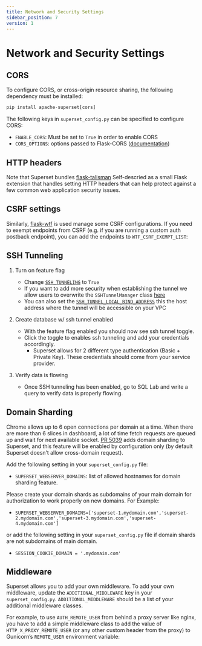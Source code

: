 ```yaml
---
title: Network and Security Settings
sidebar_position: 7
version: 1
---
```


# Network and Security Settings

## CORS

To configure CORS, or cross-origin resource sharing, the following dependency must be installed:

```python
pip install apache-superset[cors]
```

The following keys in `superset_config.py` can be specified to configure CORS:

- `ENABLE_CORS`: Must be set to `True` in order to enable CORS
- `CORS_OPTIONS`: options passed to Flask-CORS
  ([documentation](https://flask-cors.corydolphin.com/en/latest/api.html#extension))


## HTTP headers

Note that Superset bundles [flask-talisman](https://pypi.org/project/talisman/)
Self-descried as a small Flask extension that handles setting HTTP headers that can help
protect against a few common web application security issues.

## CSRF settings

Similarly, [flask-wtf](https://flask-wtf.readthedocs.io/en/0.15.x/config/) is used manage
some CSRF configurations. If you need to exempt endpoints from CSRF (e.g. if you are
running a custom auth postback endpoint), you can add the endpoints to `WTF_CSRF_EXEMPT_LIST`:


## SSH Tunneling

1. Turn on feature flag
    - Change [`SSH_TUNNELING`](https://github.com/apache/superset/blob/eb8386e3f0647df6d1bbde8b42073850796cc16f/superset/config.py#L489) to `True`
    - If you want to add more security when establishing the tunnel we allow users to overwrite the `SSHTunnelManager` class [here](https://github.com/apache/superset/blob/eb8386e3f0647df6d1bbde8b42073850796cc16f/superset/config.py#L507)
    - You can also set the [`SSH_TUNNEL_LOCAL_BIND_ADDRESS`](https://github.com/apache/superset/blob/eb8386e3f0647df6d1bbde8b42073850796cc16f/superset/config.py#L508) this the host address where the tunnel will be accessible on your VPC

2. Create database w/ ssh tunnel enabled
    - With the feature flag enabled you should now see ssh tunnel toggle.
    - Click the toggle to enables ssh tunneling and add your credentials accordingly.
        - Superset allows for 2 different type authentication (Basic + Private Key). These credentials should come from your service provider.

3. Verify data is flowing
    - Once SSH tunneling has been enabled, go to SQL Lab and write a query to verify data is properly flowing.


## Domain Sharding

Chrome allows up to 6 open connections per domain at a time. When there are more than 6 slices in
dashboard, a lot of time fetch requests are queued up and wait for next available socket.
[PR 5039](https://github.com/apache/superset/pull/5039) adds domain sharding to Superset,
and this feature will be enabled by configuration only (by default Superset doesn’t allow
cross-domain request).

Add the following setting in your `superset_config.py` file:

- `SUPERSET_WEBSERVER_DOMAINS`: list of allowed hostnames for domain sharding feature.

Please create your domain shards as subdomains of your main domain for authorization to
work properly on new domains. For Example:

- `SUPERSET_WEBSERVER_DOMAINS=['superset-1.mydomain.com','superset-2.mydomain.com','superset-3.mydomain.com','superset-4.mydomain.com']`

or add the following setting in your `superset_config.py` file if domain shards are not subdomains of main domain.

- `SESSION_COOKIE_DOMAIN = '.mydomain.com'`

## Middleware

Superset allows you to add your own middleware. To add your own middleware, update the
`ADDITIONAL_MIDDLEWARE` key in your `superset_config.py`. `ADDITIONAL_MIDDLEWARE` should be a list
of your additional middleware classes.

For example, to use `AUTH_REMOTE_USER` from behind a proxy server like nginx, you have to add a
simple middleware class to add the value of `HTTP_X_PROXY_REMOTE_USER` (or any other custom header
from the proxy) to Gunicorn’s `REMOTE_USER` environment variable:
